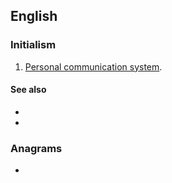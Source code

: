 {{also|pcs|PCs|pcs.}}
==English==

===Initialism===
{{rfc-header|Initialism}}
{{head|en|initialism}}

# {{lb|en|telecommunications}} [[personal communication system#English|Personal communication system]].

====See also====
* {{l|en|GSM}}
* {{l|en|GPRS}}

===Anagrams===
* {{anagrams|en|CPS|CSP|PSC|SCP|SPC|cps|psc}}